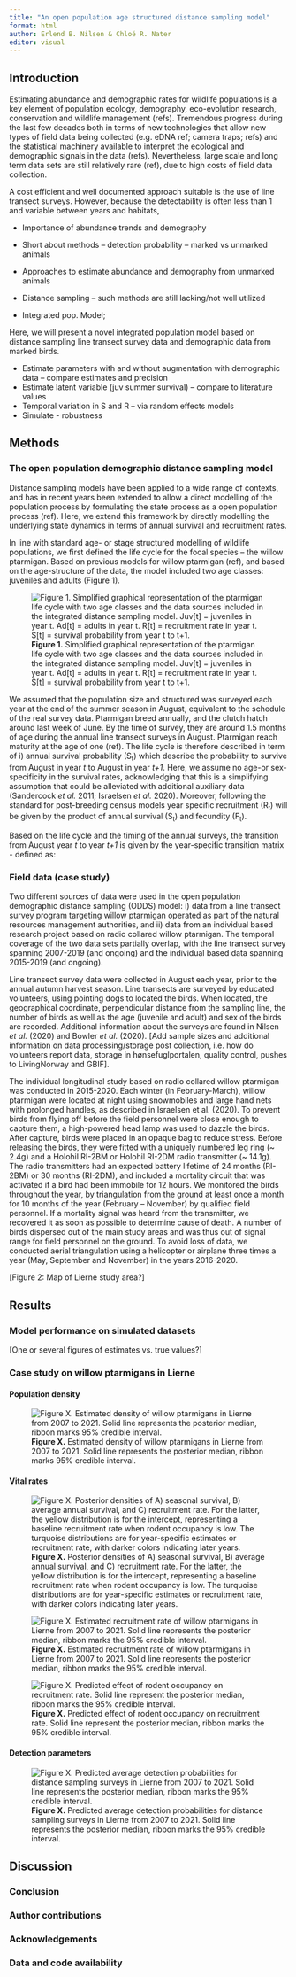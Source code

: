 ```yaml
---
title: "An open population age structured distance sampling model"
format: html
author: Erlend B. Nilsen & Chloé R. Nater
editor: visual
---
```


## Introduction

Estimating abundance and demographic rates for wildlife populations is a key element of population ecology, demography, eco-evolution research, conservation and wildlife management (refs). Tremendous progress during the last few decades both in terms of new technologies that allow new types of field data being collected (e.g. eDNA ref; camera traps; refs) and the statistical machinery available to interpret the ecological and demographic signals in the data (refs). Nevertheless, large scale and long term data sets are still relatively rare (ref), due to high costs of field data collection.

A cost efficient and well documented approach suitable is the use of line transect surveys. However, because the detectability is often less than 1 and variable between years and habitats,

-   Importance of abundance trends and demography

-   Short about methods -- detection probability -- marked vs unmarked animals

-   Approaches to estimate abundance and demography from unmarked animals

-   Distance sampling -- such methods are still lacking/not well utilized

-   Integrated pop. Model;

Here, we will present a novel integrated population model based on distance sampling line transect survey data and demographic data from marked birds.

-   Estimate parameters with and without augmentation with demographic data -- compare estimates and precision
-   Estimate latent variable (juv summer survival) -- compare to literature values
-   Temporal variation in S and R -- via random effects models
-   Simulate - robustness

## Methods

### The open population demographic distance sampling model

Distance sampling models have been applied to a wide range of contexts, and has in recent years been extended to allow a direct modelling of the population process by formulating the state process as a open population process (ref). Here, we extend this framework by directly modelling the underlying state dynamics in terms of annual survival and recruitment rates.

In line with standard age- or stage structured modelling of wildlife populations, we first defined the life cycle for the focal species -- the willow ptarmigan. Based on previous models for willow ptarmigan (ref), and based on the age-structure of the data, the model included two age classes: juveniles and adults (Figure 1).  

![**Figure 1.** Simplified graphical representation of the ptarmigan life cycle with two age classes and the data sources included in the integrated distance sampling model. Juv\[t\] = juveniles in year t. Ad\[t\] = adults in year t. R\[t\] = recruitment rate in year t. S\[t\] = survival probability from year t to t+1.](Figures/RypeIDSM_structure.png)

We assumed that the population size and structured was surveyed each year at the end of the summer season in August, equivalent to the schedule of the real survey data. Ptarmigan breed annually, and the clutch hatch around last week of June. By the time of survey, they are around 1.5 months of age during the annual line transect surveys in August. Ptarmigan reach maturity at the age of one (ref). The life cycle is therefore described in term of i) annual survival probability (S~t~) which describe the probability to survive from August in year *t* to August in year *t+1*. Here, we assume no age-or sex-specificity in the survival rates, acknowledging that this is a simplifying assumption that could be alleviated with additional auxiliary data (Sandercock *et al.* 2011; Israelsen *et al.* 2020). Moreover, following the standard for post-breeding census models year specific recruitment (R~t~) will be given by the product of annual survival (S~t~) and fecundity (F~t~).

Based on the life cycle and the timing of the annual surveys, the transition from August year *t* to year *t+1* is given by the year-specific transition matrix - defined as:

### Field data (case study)

Two different sources of data were used in the open population demographic distance sampling (ODDS) model: i) data from a line transect survey program targeting willow ptarmigan operated as part of the natural resources management authorities, and ii) data from an individual based research project based on radio collared willow ptarmigan. The temporal coverage of the two data sets partially overlap, with the line transect survey spanning 2007-2019 (and ongoing) and the individual based data spanning 2015-2019 (and ongoing).

Line transect survey data were collected in August each year, prior to the annual autumn harvest season. Line transects are surveyed by educated volunteers, using pointing dogs to located the birds. When located, the geographical coordinate, perpendicular distance from the sampling line, the number of birds as well as the age (juvenile and adult) and sex of the birds are recorded. Additional information about the surveys are found in Nilsen *et al.* (2020) and Bowler *et al.* (2020). \[Add sample sizes and additional information on data processing/storage post collection, i.e. how do volunteers report data, storage in hønsefuglportalen, quality control, pushes to LivingNorway and GBIF\].

The individual longitudinal study based on radio collared willow ptarmigan was conducted in 2015-2020. Each winter (in February-March), willow ptarmigan were located at night using snowmobiles and large hand nets with prolonged handles, as described in Israelsen et al. (2020). To prevent birds from flying off before the field personnel were close enough to capture them, a high-powered head lamp was used to dazzle the birds. After capture, birds were placed in an opaque bag to reduce stress. Before releasing the birds, they were fitted with a uniquely numbered leg ring (\~ 2.4g) and a Holohil RI-2BM or Holohil RI-2DM radio transmitter (\~ 14.1g). The radio transmitters had an expected battery lifetime of 24 months (RI-2BM) or 30 months (RI-2DM), and included a mortality circuit that was activated if a bird had been immobile for 12 hours. We monitored the birds throughout the year, by triangulation from the ground at least once a month for 10 months of the year (February -- November) by qualified field personnel. If a mortality signal was heard from the transmitter, we recovered it as soon as possible to determine cause of death. A number of birds dispersed out of the main study areas and was thus out of signal range for field personnel on the ground. To avoid loss of data, we conducted aerial triangulation using a helicopter or airplane three times a year (May, September and November) in the years 2016-2020.

\[Figure 2: Map of Lierne study area?\]

## Results

### Model performance on simulated datasets

\[One or several figures of estimates vs. true values?\]

### Case study on willow ptarmigans in Lierne

#### Population density

![**Figure X.** Estimated density of willow ptarmigans in Lierne from 2007 to 2021. Solid line represents the posterior median, ribbon marks 95% credible interval.](Figures/TimeSeries_popDens.png)

#### Vital rates

![**Figure X.** Posterior densities of A) seasonal survival, B) average annual survival, and C) recruitment rate. For the latter, the yellow distribution is for the intercept, representing a baseline recruitment rate when rodent occupancy is low. The turquoise distributions are for year-specific estimates or recruitment rate, with darker colors indicating later years.](Figures/PostDens_Mu_S_tR.png)

![**Figure X.** Estimated recruitment rate of willow ptarmigans in Lierne from 2007 to 2021. Solid line represents the posterior median, ribbon marks the 95% credible interval.](Figures/TimeSeries_rRep.png)

![**Figure X.** Predicted effect of rodent occupancy on recruitment rate. Solid line represent the posterior median, ribbon marks the 95% credible interval.](Figures/Rep_betaR.R.png)

#### Detection parameters

![**Figure X.** Predicted average detection probabilities for distance sampling surveys in Lierne from 2007 to 2021. Solid line represents the posterior median, ribbon marks the 95% credible interval.](Figures/TimeSeries_pDetect.png)

## Discussion

### Conclusion

### Author contributions

### Acknowledgements

### Data and code availability

